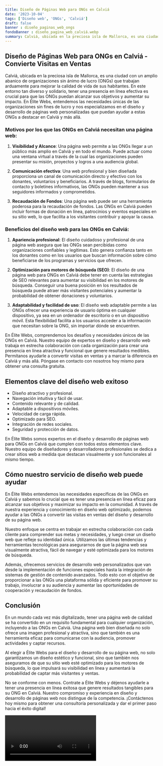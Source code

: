 ```yaml
---
title: Diseño de Páginas Web para ONGs en Calviá
date: '2023-10-04'
tags: ['Diseño web', 'ONGs', 'Calviá']
draft: false
banner : diseño_paginas_web_ongs
fondoBanner : diseño_pagina_web_calviá.webp
summary: Calviá, ubicada en la preciosa isla de Mallorca, es una ciudad con un amplio abanico de organizaciones sin ánimo de lucro (ONGs) que trabajan arduamente para mejorar la calidad de vida de sus habitantes. En este entorno tan diverso y solidario, tener una presencia en línea efectiva es crucial para que las ONGs puedan alcanzar sus objetivos y aumentar su impacto. En Élite Webs, entendemos las necesidades únicas de las organizaciones sin fines de lucro y nos especializamos en el diseño y desarrollo de páginas web personalizadas que puedan ayudar a estas ONGs a destacar en Calviá y más allá.
---
```


## **Diseño de Páginas Web para ONGs en Calviá - Convierte Visitas en Ventas**

Calviá, ubicada en la preciosa isla de Mallorca, es una ciudad con un amplio abanico de organizaciones sin ánimo de lucro (ONGs) que trabajan arduamente para mejorar la calidad de vida de sus habitantes. En este entorno tan diverso y solidario, tener una presencia en línea efectiva es crucial para que las ONGs puedan alcanzar sus objetivos y aumentar su impacto. En Élite Webs, entendemos las necesidades únicas de las organizaciones sin fines de lucro y nos especializamos en el diseño y desarrollo de páginas web personalizadas que puedan ayudar a estas ONGs a destacar en Calviá y más allá.

### **Motivos por los que las ONGs en Calviá necesitan una página web:**

1. **Visibilidad y Alcance**: Una página web permite a las ONGs llegar a un público más amplio en Calviá y en todo el mundo. Puede actuar como una ventana virtual a través de la cual las organizaciones pueden presentar su misión, proyectos y logros a una audiencia global.

2. **Comunicación efectiva**: Una web profesional y bien diseñada proporciona un canal de comunicación directo y efectivo con los donantes, voluntarios y beneficiarios. A través de blogs, formularios de contacto y boletines informativos, las ONGs pueden mantener a sus seguidores informados y comprometidos.

3. **Recaudación de Fondos**: Una página web puede ser una herramienta poderosa para la recaudación de fondos. Las ONGs en Calviá pueden incluir formas de donación en línea, patrocinios y eventos especiales en su sitio web, lo que facilita a los visitantes contribuir y apoyar la causa.

### **Beneficios del diseño web para las ONGs en Calviá:**

1. **Apariencia profesional**: El diseño cuidadoso y profesional de una página web asegura que las ONGs sean percibidas como organizaciones confiables y legítimas. Esto genera confianza tanto en los donantes como en los usuarios que buscan información sobre cómo beneficiarse de los programas y servicios que ofrecen.

2. **Optimización para motores de búsqueda (SEO)**: El diseño de una página web para ONGs en Calviá debe tener en cuenta las estrategias de SEO relevantes para aumentar su visibilidad en los motores de búsqueda. Conseguir una buena posición en los resultados de búsqueda puede atraer más visitantes potenciales y aumentar la probabilidad de obtener donaciones y voluntarios.

3. **Adaptabilidad y facilidad de uso**: El diseño web adaptable permite a las ONGs ofrecer una experiencia de usuario óptima en cualquier dispositivo, ya sea en un ordenador de escritorio o en un dispositivo móvil. Esta flexibilidad facilita a los usuarios acceder a la información que necesitan sobre la ONG, sin importar dónde se encuentren.

En Élite Webs, comprendemos los desafíos y necesidades únicos de las ONGs en Calviá. Nuestro equipo de expertos en diseño y desarrollo web trabaja en estrecha colaboración con cada organización para crear una presencia en línea atractiva y funcional que genere resultados medibles. Permítanos ayudarle a convertir visitas en ventas y a marcar la diferencia en Calviá y más allá. Póngase en contacto con nosotros hoy mismo para obtener una consulta gratuita.

<GifSeo />

<Cta />

## Elementos clave del diseño web exitoso

- Diseño atractivo y profesional.
- Navegación intuitiva y fácil de usar.
- Contenido relevante y de calidad.
- Adaptable a dispositivos móviles.
- Velocidad de carga rápida.
- Optimizado para SEO.
- Integración de redes sociales.
- Seguridad y protección de datos.

En Élite Webs somos expertos en el diseño y desarrollo de páginas web para ONGs en Calviá que cumplen con todos estos elementos clave. Nuestro equipo de diseñadores y desarrolladores profesionales se dedica a crear sitios web a medida que destacan visualmente y son funcionales al mismo tiempo.

## Cómo nuestro servicio de diseño web puede ayudar

En Élite Webs entendemos las necesidades específicas de las ONGs en Calviá y sabemos lo crucial que es tener una presencia en línea eficaz para alcanzar sus objetivos y maximizar su impacto en la comunidad. A través de nuestra experiencia y conocimiento en diseño web optimizado, podemos ayudar a las ONGs a convertir las visitas en ventas del diseño y desarrollo de su página web.

Nuestro enfoque se centra en trabajar en estrecha colaboración con cada cliente para comprender sus metas y necesidades, y luego crear un diseño web que refleje su identidad única. Utilizamos las últimas tendencias y herramientas tecnológicas para asegurarnos de que la página web sea visualmente atractiva, fácil de navegar y esté optimizada para los motores de búsqueda.

Además, ofrecemos servicios de desarrollo web personalizados que van desde la implementación de funciones especiales hasta la integración de sistemas de gestión de contenido avanzados. Todo esto con el objetivo de proporcionar a las ONGs una plataforma sólida y eficiente para promover su trabajo, involucrar a su audiencia y aumentar las oportunidades de cooperación y recaudación de fondos.

## Conclusión

En un mundo cada vez más digitalizado, tener una página web de calidad se ha convertido en un requisito fundamental para cualquier organización, incluyendo a las ONGs en Calviá. Una página web bien diseñada no solo ofrece una imagen profesional y atractiva, sino que también es una herramienta eficaz para comunicarse con la audiencia, promover actividades y captar recursos.

Al elegir a Élite Webs para el diseño y desarrollo de su página web, no solo garantizamos un diseño estético y funcional, sino que también nos aseguramos de que su sitio web esté optimizado para los motores de búsqueda, lo que impulsará su visibilidad en línea y aumentará la probabilidad de captar más visitantes y ventas.

No se conforme con menos. Contrate a Élite Webs y déjenos ayudarle a tener una presencia en línea exitosa que genere resultados tangibles para su ONG en Calviá. Nuestro compromiso y experiencia en diseño y desarrollo de páginas web nos distingue de la competencia. ¡Contáctenos hoy mismo para obtener una consultoría personalizada y dar el primer paso hacia el éxito digital!

<Video />

<CtaBot job='ONGs' city='Calviá'/>

<Gmaps query='Calviá+españa+maps' />